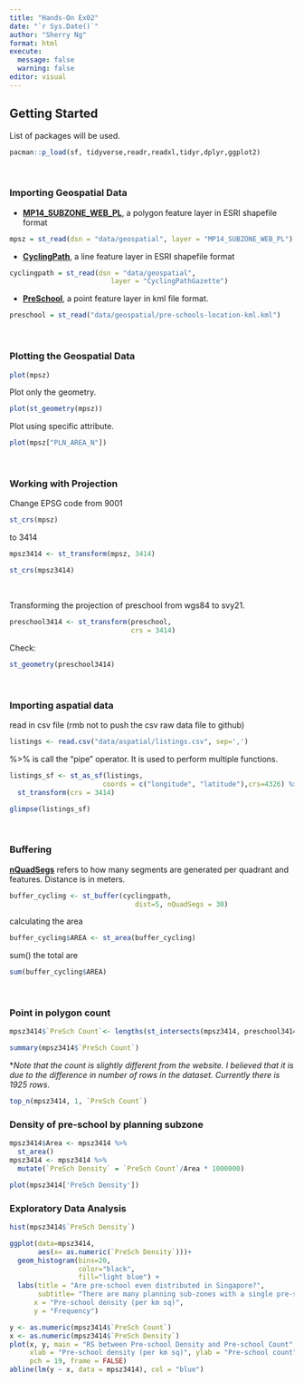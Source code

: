 ```yaml
---
title: "Hands-On Ex02"
date: "`r Sys.Date()`"
author: "Sherry Ng"
format: html
execute: 
  message: false
  warning: false
editor: visual
---
```


## Getting Started

List of packages will be used.

```r
pacman::p_load(sf, tidyverse,readr,readxl,tidyr,dplyr,ggplot2)
```

<br>

### Importing Geospatial Data

-   [**MP14_SUBZONE_WEB_PL**]{.underline}, a polygon feature layer in ESRI shapefile format

```r
mpsz = st_read(dsn = "data/geospatial", layer = "MP14_SUBZONE_WEB_PL")
```

-   [**CyclingPath**]{.underline}, a line feature layer in ESRI shapefile format

```r
cyclingpath = st_read(dsn = "data/geospatial", 
                         layer = "CyclingPathGazette")
```

-   [**PreSchool**]{.underline}, a point feature layer in kml file format.

```r
preschool = st_read("data/geospatial/pre-schools-location-kml.kml")
```

<br>

### Plotting the Geospatial Data

```r
plot(mpsz)
```

Plot only the geometry.

```r
plot(st_geometry(mpsz))
```

Plot using specific attribute.

```r
plot(mpsz["PLN_AREA_N"])
```

<br>

### Working with Projection

Change EPSG code from 9001

```r
st_crs(mpsz)
```

to 3414

```r
mpsz3414 <- st_transform(mpsz, 3414)
```

```r
st_crs(mpsz3414)
```

<br>

Transforming the projection of preschool from wgs84 to svy21.

```r
preschool3414 <- st_transform(preschool, 
                              crs = 3414)
```

Check:

```r
st_geometry(preschool3414)
```

<br>

### Importing aspatial data

read in csv file (rmb not to push the csv raw data file to github)

```r
listings <- read.csv("data/aspatial/listings.csv", sep=',')
```

%\>% is call the "pipe" operator. It is used to perform multiple functions.

```r
listings_sf <- st_as_sf(listings, 
                       coords = c("longitude", "latitude"),crs=4326) %>%
  st_transform(crs = 3414)
```

```r
glimpse(listings_sf)
```

<br>

### Buffering

[**nQuadSegs**]{.underline} refers to how many segments are generated per quadrant and features. Distance is in meters.

```r
buffer_cycling <- st_buffer(cyclingpath, 
                               dist=5, nQuadSegs = 30)
```

calculating the area

```r
buffer_cycling$AREA <- st_area(buffer_cycling)
```

sum() the total are

```r
sum(buffer_cycling$AREA)
```

<br>

### Point in polygon count

```r
mpsz3414$`PreSch Count`<- lengths(st_intersects(mpsz3414, preschool3414))
```

```r
summary(mpsz3414$`PreSch Count`)
```

\**Note that the count is slightly different from the website. I believed that it is due to the difference in number of rows in the dataset. Currently there is 1925 rows.*

```r
top_n(mpsz3414, 1, `PreSch Count`)
```

### Density of pre-school by planning subzone

```r
mpsz3414$Area <- mpsz3414 %>%
  st_area()
mpsz3414 <- mpsz3414 %>%
  mutate(`PreSch Density` = `PreSch Count`/Area * 1000000)
```

```r
plot(mpsz3414['PreSch Density'])
```

### Exploratory Data Analysis

```r
hist(mpsz3414$`PreSch Density`)
```

```r
ggplot(data=mpsz3414, 
       aes(x= as.numeric(`PreSch Density`)))+
  geom_histogram(bins=20, 
                 color="black", 
                 fill="light blue") +
  labs(title = "Are pre-school even distributed in Singapore?",
       subtitle= "There are many planning sub-zones with a single pre-school, on the other hand, \nthere are two planning sub-zones with at least 20 pre-schools",
      x = "Pre-school density (per km sq)",
      y = "Frequency")
```

```r
y <- as.numeric(mpsz3414$`PreSch Count`)
x <- as.numeric(mpsz3414$`PreSch Density`)
plot(x, y, main = "RS between Pre-school Density and Pre-school Count",
     xlab = "Pre-school density (per km sq)", ylab = "Pre-school count",
     pch = 19, frame = FALSE)
abline(lm(y ~ x, data = mpsz3414), col = "blue")
```
